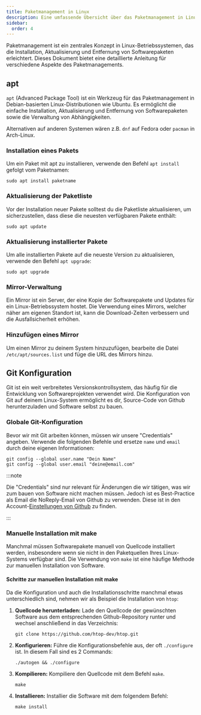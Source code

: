 ```yaml
---
title: Paketmanagement in Linux
description: Eine umfassende Übersicht über das Paketmanagement in Linux, einschließlich der Verwendung von apt, der Mirror-Verwaltung und manuellen Installationen mit make.
sidebar:
  order: 4
---
```


Paketmanagement ist ein zentrales Konzept in Linux-Betriebssystemen, das die Installation, Aktualisierung und Entfernung von Softwarepaketen erleichtert. Dieses Dokument bietet eine detaillierte Anleitung für verschiedene Aspekte des Paketmanagements.

## apt

`apt` (Advanced Package Tool) ist ein Werkzeug für das Paketmanagement in Debian-basierten Linux-Distributionen wie Ubuntu. Es ermöglicht die einfache Installation, Aktualisierung und Entfernung von Softwarepaketen sowie die Verwaltung von Abhängigkeiten.

Alternativen auf anderen Systemen wären z.B. `dnf` auf Fedora oder `pacman` in Arch-Linux.

### Installation eines Pakets

Um ein Paket mit apt zu installieren, verwende den Befehl `apt install` gefolgt vom Paketnamen:

```shell
sudo apt install paketname
```

### Aktualisierung der Paketliste

Vor der Installation neuer Pakete solltest du die Paketliste aktualisieren, um sicherzustellen, dass diese die neuesten verfügbaren Pakete enthält:

```shell
sudo apt update
```

### Aktualisierung installierter Pakete

Um alle installierten Pakete auf die neueste Version zu aktualisieren, verwende den Befehl `apt upgrade`:

```shell
sudo apt upgrade
```

### Mirror-Verwaltung

Ein Mirror ist ein Server, der eine Kopie der Softwarepakete und Updates für ein Linux-Betriebssystem hostet. Die Verwendung eines Mirrors, welcher näher am eigenen Standort ist, kann die Download-Zeiten verbessern und die Ausfallsicherheit erhöhen.

### Hinzufügen eines Mirror

Um einen Mirror zu deinem System hinzuzufügen, bearbeite die Datei `/etc/apt/sources.list` und füge die URL des Mirrors hinzu.

## Git Konfiguration

Git ist ein weit verbreitetes Versionskontrollsystem, das häufig für die Entwicklung von Softwareprojekten verwendet wird. Die Konfiguration von Git auf deinem Linux-System ermöglicht es dir, Source-Code von Github herunterzuladen und Software selbst zu bauen.

### Globale Git-Konfiguration

Bevor wir mit Git arbeiten können, müssen wir unsere "Credentials" angeben. Verwende die folgenden Befehle und ersetze `name` und `email` durch deine eigenen Informationen:

```shell
git config --global user.name "Dein Name"
git config --global user.email "deine@email.com"
```

:::note

Die "Credentials" sind nur relevant für Änderungen die wir tätigen, was wir zum bauen von Software nicht machen müssen. Jedoch ist es Best-Practice als Email die NoReply-Email von Github zu verwenden. Diese ist in den Account-[Einstellungen von Github](https://github.com/settings/emails) zu finden.

:::

### Manuelle Installation mit make

Manchmal müssen Softwarepakete manuell von Quellcode installiert werden, insbesondere wenn sie nicht in den Paketquellen Ihres Linux-Systems verfügbar sind. Die Verwendung von `make` ist eine häufige Methode zur manuellen Installation von Software.

#### Schritte zur manuellen Installation mit make

Da die Konfiguration und auch die Installationsschritte manchmal etwas unterschiedlich sind, nehmen wir als Beispiel die Installation von `htop`:


<Steps>

1. **Quellcode herunterladen:** Lade den Quellcode der gewünschten Software aus dem entsprechenden Github-Repository runter und wechsel anschließend in das Verzeichnis:
   ```shell title="downloading source..."
   git clone https://github.com/htop-dev/htop.git
   ```
2. **Konfigurieren:** Führe die Konfigurationsbefehle aus, der oft `./configure` ist. In diesem Fall sind es 2 Commands:
   ```shell title="configure install"
   ./autogen && ./configure
   ```
3. **Kompilieren:** Kompiliere den Quellcode mit dem Befehl `make`.
   ```shell title="compiling..."
   make
   ```
4. **Installieren:** Installier die Software mit dem folgendem Befehl:
   ```shell title="installing software..."
   make install
   ```
</Steps>

